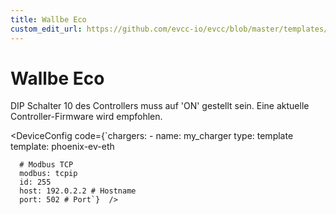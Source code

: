 ```yaml
---
title: Wallbe Eco
custom_edit_url: https://github.com/evcc-io/evcc/blob/master/templates/definition/charger/phoenix-ev-eth.yaml
---
```



# Wallbe Eco

<DeviceFeatures features="mA,rfid,sponsorship" />

DIP Schalter 10 des Controllers muss auf 'ON' gestellt sein. Eine aktuelle Controller-Firmware wird empfohlen.


<DeviceConfig code={`chargers:
    - name: my_charger
      type: template
      template: phoenix-ev-eth
      
      # Modbus TCP
      modbus: tcpip
      id: 255
      host: 192.0.2.2 # Hostname
      port: 502 # Port`}  />

<SponsorshipRequired />

